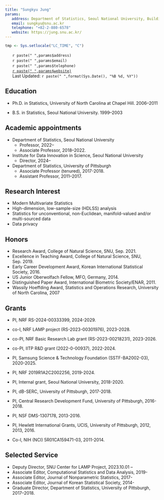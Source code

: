 ```yaml
---
title: "Sungkyu Jung"
params:
   address: Department of Statistics, Seoul National University, Building 25 Room 436, 1 Gwanak-ro, Gwanak-gu, Seoul 08826, Korea
   email: sungkyu@snu.ac.kr
   telephone: "+82-2-880-6578"
   website: https://jung.snu.ac.kr/
---
```



<!--html_preserve-->
<style type="text/css">
ul.CV {
list-style-type: none;
}
</style>
<!--/html_preserve-->
 
```r
tmp <- Sys.setlocale("LC_TIME", "C")
```

<ul class="CV">
<li><i class="fa fa-home" aria-hidden="true"></i>  `r paste(" ",params$address)`</li>
<li><i class="fa fa-envelope-o" aria-hidden="true"></i>  `r paste(" ",params$email)`</li>
<li><i class="fa fa-mobile" aria-hidden="true"></i>  `r paste(" ",params$telephone)`</li>
<li><i class="fa fa-globe" aria-hidden="true"></i>  [`r paste(" ",params$website)`](`r params$website`)</li>
<li><i class="fa fa-clock-o" aria-hidden="true"></i> Last Updated: `r paste(" ",format(Sys.Date(), "%B %d, %Y"))`</li>
</ul>



## Education

- Ph.D. in Statistics, University of North Carolina at Chapel Hill. 2006--2011

- B.S. in Statistics, Seoul National University. 1999--2003


## Academic appointments

* Department of Statistics, Seoul National University 
     + Professor, 2022--
     + Associate Professor, 2018--2022.
     
* Institute for Data Innovation in Science, Seoul National University
     + Director, 2024--
     
* Department of Statistics, University of Pittsburgh
     + Associate Professor (tenured), 2017-2018.
     + Assistant Professor, 2011--2017.

     
## Research Interest

- Modern Multivariate Statistics 
- High-dimension, low-sample-size (HDLSS) analysis
- Statistics for unconventional, non-Euclidean, manifold-valued and/or multi-sourced data 
- Data privacy

## Honors 

- Research Award, College of Natural Science, SNU, Sep. 2021.
- Excellence in Teaching Award, College of Natural Science, SNU, Sep. 2019.
- Early Career Development Award, Korean International Statistical Society, 2016.
- US Junior Oberwolfach Fellow, MFO, Germany, 2014.
- Distinguished Paper Award, International Biometric Society/ENAR, 2011.
- Wassily Hoeffding Award, Statistics and Operations Research, University of North Carolina, 2007

## Grants

- PI, NRF RS-2024-00333399, 2024-2029.

- co-I, NRF LAMP project (RS-2023-00301976), 2023-2028. 

- co-PI, NRF Basic Research Lab grant (RS-2023-00218231), 2023-2026. 

- co-PI, IITP R&D grant (2022-0-00937), 2022-2024.

- PI, Samsung Science & Technology Foundation (SSTF-BA2002-03), 2020-2025.

- PI, NRF 2019R1A2C2002256, 2019-2024.

- PI, Internal grant, Seoul National University, 2018-2020.

- PI, dB-SERC, University of Pittsburgh,  2017-2018.

- PI, Central Research Development Fund, University of Pittsburgh, 2016-2018.

- PI, NSF DMS-1307178, 2013-2016.

- PI, Hewlett International Grants, UCIS, University of Pittsburgh, 2012, 2013, 2016.

- Co-I, NIH (NCI) 5R01CA159471-03, 2011-2014.

## Selected Service

- Deputy Director, SNU Center for LAMP Project, 2023.10.01 --
- Associate Editor, Computational Statistics and Data Analysis, 2019-
- Associate Editor, Journal of Nonparametric Statistics, 2017-
- Associate Editor, Journal of Korean Statistical Society, 2014-
<!-- - Associate Liaison to National Institute of Statistical Science, 2015-2018 -->
- Graduate Director, Department of Statistics, University of Pittsburgh, 2017--2018.
<!-- - Elected member, Dietrich School of Arts and Sciences Council, University of Pittsburgh 2016--2019 -->